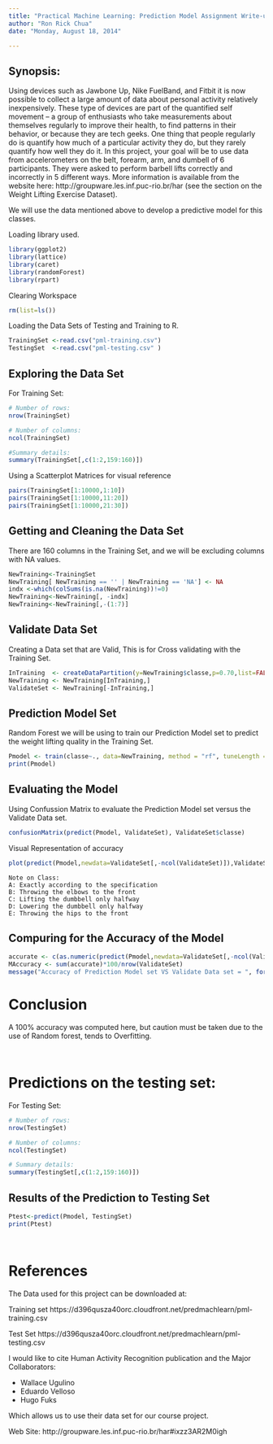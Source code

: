 ```yaml
---
title: "Practical Machine Learning: Prediction Model Assignment Write-up"
author: "Ron Rick Chua"
date: "Monday, August 18, 2014"

---
```



## Synopsis:

Using devices such as Jawbone Up, Nike FuelBand, and Fitbit it is now possible to collect a large amount of data about personal activity relatively inexpensively. These type of devices are part of the quantified self movement – a group of enthusiasts who take measurements about themselves regularly to improve their health, to find patterns in their behavior, or because they are tech geeks. One thing that people regularly do is quantify how much of a particular activity they do, but they rarely quantify how well they do it. In this project, your goal will be to use data from accelerometers on the belt, forearm, arm, and dumbell of 6 participants. They were asked to perform barbell lifts correctly and incorrectly in 5 different ways. More information is available from the website here: http://groupware.les.inf.puc-rio.br/har (see the section on the Weight Lifting Exercise Dataset). 


We will use the data mentioned above to develop a predictive model for this classes.



Loading library used.
```r
library(ggplot2)
library(lattice)
library(caret)
library(randomForest)
library(rpart)
```
Clearing Workspace
```r
rm(list=ls())
```
Loading the Data Sets of Testing and Training to R. 
```r
TrainingSet <-read.csv("pml-training.csv")
TestingSet  <-read.csv("pml-testing.csv" )
```



## Exploring the Data Set
For Training Set:
```r
# Number of rows:
nrow(TrainingSet)

# Number of columns:
ncol(TrainingSet)

#Summary details:
summary(TrainingSet[,c(1:2,159:160)])
```
Using a Scatterplot Matrices for visual reference
```r
pairs(TrainingSet[1:10000,1:10])
pairs(TrainingSet[1:10000,11:20])
pairs(TrainingSet[1:10000,21:30])
```

## Getting and Cleaning the Data Set
There are 160 columns in the Training Set, and we will be excluding columns with NA values.
```r
NewTraining<-TrainingSet
NewTraining[ NewTraining == '' | NewTraining == 'NA'] <- NA
indx <-which(colSums(is.na(NewTraining))!=0)
NewTraining<-NewTraining[, -indx]
NewTraining<-NewTraining[,-(1:7)]

```
## Validate Data Set
Creating a Data set that are Valid, This is for Cross validating with the Training Set.
```r
InTraining  <- createDataPartition(y=NewTraining$classe,p=0.70,list=FALSE)
NewTraining <- NewTraining[InTraining,]
ValidateSet <- NewTraining[-InTraining,]
```

## Prediction Model Set
Random Forest we will be using to train our Prediction Model set to predict the weight lifting quality in the Training Set.
```r
Pmodel <- train(classe~., data=NewTraining, method = "rf", tuneLength = 1, ntree = 25)
print(Pmodel)
```

## Evaluating the Model
Using Confussion Matrix to evaluate the Prediction Model set versus the Validate Data set.
```r
confusionMatrix(predict(Pmodel, ValidateSet), ValidateSet$classe)
```

Visual Representation of accuracy


```r
plot(predict(Pmodel,newdata=ValidateSet[,-ncol(ValidateSet)]),ValidateSet$classe, xlab="Validate Set", ylab="Prediction Model Set",col = c("black","red", "blue","green","yellow"))
```
```
Note on Class:
A: Exactly according to the specification
B: Throwing the elbows to the front
C: Lifting the dumbbell only halfway
D: Lowering the dumbbell only halfway
E: Throwing the hips to the front
```

## Compuring for the Accuracy of the Model
```r
accurate <- c(as.numeric(predict(Pmodel,newdata=ValidateSet[,-ncol(ValidateSet)])==ValidateSet$classe))
MAccuracy <- sum(accurate)*100/nrow(ValidateSet)
message("Accuracy of Prediction Model set VS Validate Data set = ", format(round(MAccuracy, 2), nsmall=2),"%")
```
# Conclusion
A 100% accuracy was computed here,  but caution must be taken due to the use of Random forest, tends to Overfitting.


```


```



# Predictions on the testing set:

For Testing Set:
```r
# Number of rows:
nrow(TestingSet)

# Number of columns:
ncol(TestingSet)

# Summary details:
summary(TestingSet[,c(1:2,159:160)])
```
## Results of the Prediction to Testing Set
```r
Ptest<-predict(Pmodel, TestingSet)
print(Ptest)
```


```


```

# References


The Data used for this project can be downloaded at:

Training set
https://d396qusza40orc.cloudfront.net/predmachlearn/pml-training.csv


Test Set
https://d396qusza40orc.cloudfront.net/predmachlearn/pml-testing.csv


I would like to cite Human Activity Recognition publication and the Major Collaborators:

- Wallace Ugulino 
- Eduardo Velloso
- Hugo Fuks

Which allows us to use their data set for our course project.

Web Site: http://groupware.les.inf.puc-rio.br/har#ixzz3AR2M0igh


